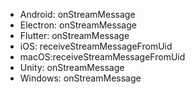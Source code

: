 

- Android: <Link to="{{Global.API_REF_ANDROID_ROOT}}/class_irtcengineeventhandler.html#callback_irtcengineeventhandler_onstreammessage">onStreamMessage</Link>
- Electron: <Link to="{{Global.API_REF_ELECTRON_ROOT}}/class_irtcengineeventhandler.html#callback_irtcengineeventhandler_onstreammessage">onStreamMessage</Link>
- Flutter: <Link to="{{Global.API_REF_FLUTTER_ROOT}}/class_irtcengineeventhandler.html#callback_irtcengineeventhandler_onstreammessage">onStreamMessage</Link>
- iOS: <Link to="{{Global.API_REF_IOS_ROOT}}/class_irtcengineeventhandler.html#callback_irtcengineeventhandler_onstreammessage">receiveStreamMessageFromUid</Link>
- macOS:<Link to="{{Global.API_REF_MACOS_ROOT}}/class_irtcengineeventhandler.html#callback_irtcengineeventhandler_onstreammessage">receiveStreamMessageFromUid</Link>
- Unity: <Link to="{{Global.API_REF_UNITY_ROOT}}/class_irtcengineeventhandler.html#callback_irtcengineeventhandler_onstreammessage">onStreamMessage</Link>
- Windows: <Link to="{{Global.API_REF_CPP_ROOT}}/class_irtcengineeventhandler.html#callback_irtcengineeventhandler_onstreammessage">onStreamMessage</Link>






